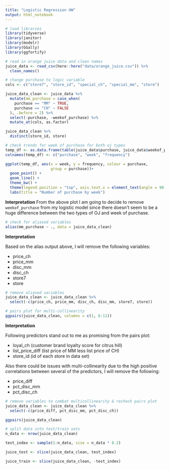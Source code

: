 ```yaml
---
title: "Logistic Regression HW"
output: html_notebook
---
```


```r
# load libraries
library(tidyverse)
library(janitor)
library(modelr)
library(GGally)
library(ggfortify)
```


```r
# read in orange juice data and clean names
juice_data <- read_csv(here::here("data/orange_juice.csv")) %>% 
  clean_names()
```

```r
# change purchase to logic variable
cols <- c("store7", "store_id", "special_ch", "special_mm", "store")

juice_data_clean <- juice_data %>%
  mutate(mm_purchase = case_when(
    purchase == "MM" ~ TRUE,
    purchase == "CH" ~ FALSE
  ), .before = 2) %>% 
  select(-purchase, -weekof_purchase) %>% 
  mutate_at(cols, as.factor)

juice_data_clean %>% 
  distinct(store_id, store)

```

```r
# check trends for week of purchase for both oj types
temp_df <- as.data.frame(table(juice_data$purchase, juice_data$weekof_purchase))
colnames(temp_df) <- c("purchase", "week", "frequency")

ggplot(temp_df, aes(x = week, y = frequency, colour = purchase, 
                    group = purchase))+
  geom_point() +
  geom_line() +
  theme_bw() +
  theme(legend.position = "top", axis.text.x = element_text(angle = 90, vjust = 0.5))+
  labs(title = "Number of purchase by week")
```

__Interpretation__
From the above plot I am going to decide to remove `weekof_purchase` from my 
logistic model since there doesn't seem to be a huge difference between the
two types of OJ and week of purchase. 

```r
# check for aliased variables
alias(mm_purchase ~ ., data = juice_data_clean)
```

__Interpretation__

Based on the alias output above, I will remove the following variables:

* price_ch
* price_mm
* disc_mm
* disc_ch
* store7
* store

```r
# remove aliased variables 
juice_data_clean <- juice_data_clean %>% 
  select(-c(price_ch, price_mm, disc_ch, disc_mm, store7, store))
```

```r
# pairs plot for multi-collinearity
ggpairs(juice_data_clean, columns = c(1, 6:11))
```

__Interpretation__

Following predictors stand out to me as promising from the pairs plot:

* loyal_ch (customer brand loyalty score for citrus hill)
* list_price_diff (list price of MM less list price of CH)
* store_id (id of each store in data set)

Also there could be issues with multi-collinearity due to the high positive
correlations between several of the predictors, I will remove the following:

* price_diff
* pct_disc_mm
* pct_disc_ch

```r
# remove variables to combat multicollinearity & recheck pairs plot
juice_data_clean <- juice_data_clean %>%
  select(-c(price_diff, pct_disc_mm, pct_disc_ch))

ggpairs(juice_data_clean)
```


```r
# split data into test/train sets
n_data <- nrow(juice_data_clean)

test_index <- sample(1:n_data, size = n_data * 0.2)

juice_test <- slice(juice_data_clean, test_index)

juice_train <- slice(juice_data_clean, -test_index)
```

